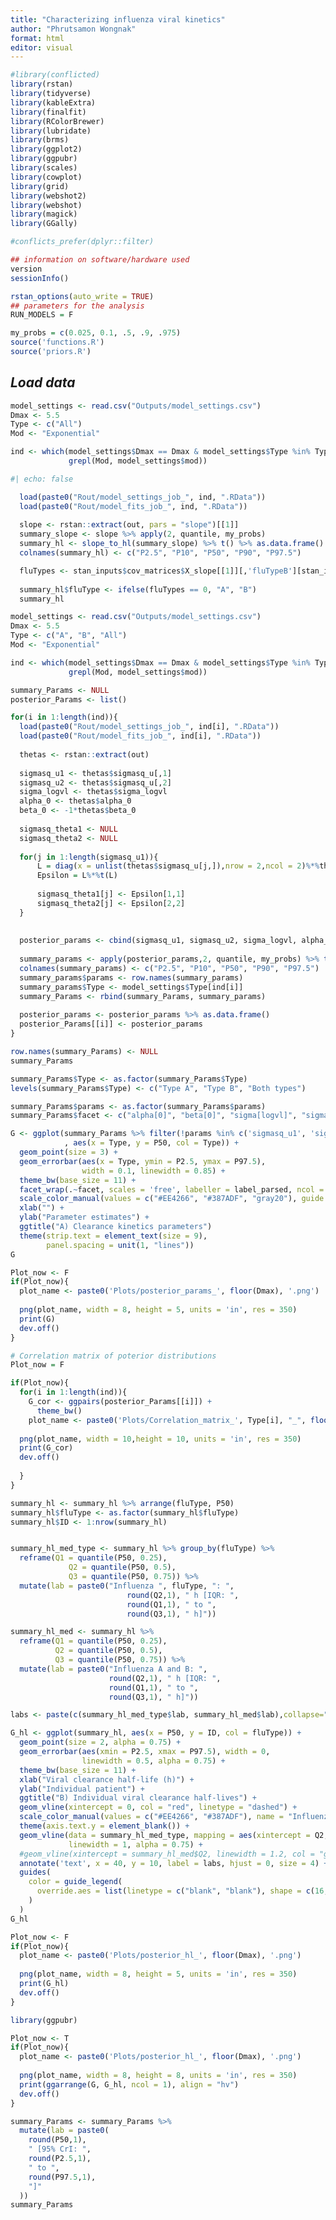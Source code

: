 ```yaml
---
title: "Characterizing influenza viral kinetics"
author: "Phrutsamon Wongnak"
format: html
editor: visual
---
```


```r
#library(conflicted)
library(rstan)
library(tidyverse)
library(kableExtra)
library(finalfit)
library(RColorBrewer)
library(lubridate)
library(brms)
library(ggplot2)
library(ggpubr)
library(scales)
library(cowplot)
library(grid)
library(webshot2)
library(webshot)
library(magick)
library(GGally)

#conflicts_prefer(dplyr::filter)

## information on software/hardware used
version
sessionInfo()

rstan_options(auto_write = TRUE)
## parameters for the analysis
RUN_MODELS = F

my_probs = c(0.025, 0.1, .5, .9, .975)
source('functions.R')
source('priors.R')
```

## *Load data*

```r
model_settings <- read.csv("Outputs/model_settings.csv")
Dmax <- 5.5
Type <- c("All")
Mod <- "Exponential" 

ind <- which(model_settings$Dmax == Dmax & model_settings$Type %in% Type &
             grepl(Mod, model_settings$mod))
```

```r
#| echo: false

  load(paste0("Rout/model_settings_job_", ind, ".RData"))
  load(paste0("Rout/model_fits_job_", ind, ".RData"))  
  
  slope <- rstan::extract(out, pars = "slope")[[1]] 
  summary_slope <- slope %>% apply(2, quantile, my_probs)
  summary_hl <- slope_to_hl(summary_slope) %>% t() %>% as.data.frame()
  colnames(summary_hl) <- c("P2.5", "P10", "P50", "P90", "P97.5")

  fluTypes <- stan_inputs$cov_matrices$X_slope[[1]][,'fluTypeB'][stan_inputs$analysis_data_stan$ind_start]
  
  summary_hl$fluType <- ifelse(fluTypes == 0, "A", "B")
  summary_hl
```

```r
model_settings <- read.csv("Outputs/model_settings.csv")
Dmax <- 5.5
Type <- c("A", "B", "All")
Mod <- "Exponential"

ind <- which(model_settings$Dmax == Dmax & model_settings$Type %in% Type &
             grepl(Mod, model_settings$mod))

summary_Params <- NULL
posterior_Params <- list()

for(i in 1:length(ind)){
  load(paste0("Rout/model_settings_job_", ind[i], ".RData"))
  load(paste0("Rout/model_fits_job_", ind[i], ".RData"))  
  
  thetas <- rstan::extract(out)
  
  sigmasq_u1 <- thetas$sigmasq_u[,1] 
  sigmasq_u2 <- thetas$sigmasq_u[,2]
  sigma_logvl <- thetas$sigma_logvl
  alpha_0 <- thetas$alpha_0
  beta_0 <- -1*thetas$beta_0
  
  sigmasq_theta1 <- NULL
  sigmasq_theta2 <- NULL
  
  for(j in 1:length(sigmasq_u1)){
      L = diag(x = unlist(thetas$sigmasq_u[j,]),nrow = 2,ncol = 2)%*%thetas$L_Omega[j,,]
      Epsilon = L%*%t(L)
      
      sigmasq_theta1[j] <- Epsilon[1,1]
      sigmasq_theta2[j] <- Epsilon[2,2]
  }
  
  
  posterior_params <- cbind(sigmasq_u1, sigmasq_u2, sigma_logvl, alpha_0, beta_0, sigmasq_theta1, sigmasq_theta2)
  
  summary_params <- apply(posterior_params,2, quantile, my_probs) %>% t() %>% as.data.frame()
  colnames(summary_params) <- c("P2.5", "P10", "P50", "P90", "P97.5")
  summary_params$params <- row.names(summary_params)
  summary_params$Type <- model_settings$Type[ind[i]]
  summary_Params <- rbind(summary_Params, summary_params)
  
  posterior_params <- posterior_params %>% as.data.frame()
  posterior_Params[[i]] <- posterior_params
}

row.names(summary_Params) <- NULL
summary_Params
```

```r
summary_Params$Type <- as.factor(summary_Params$Type)
levels(summary_Params$Type) <- c("Type A", "Type B", "Both types")

summary_Params$params <- as.factor(summary_Params$params)
summary_Params$facet <- c("alpha[0]", "beta[0]", "sigma[logvl]", "sigma[theta[1]]^{2}", "sigma[theta[2]]^{2}", "sigma[u[1]]^{2}", "sigma[u[2]]^{2}")[as.numeric(summary_Params$params)]

```

```r
G <- ggplot(summary_Params %>% filter(!params %in% c('sigmasq_u1', 'sigmasq_u2'))
            , aes(x = Type, y = P50, col = Type)) +
  geom_point(size = 3) +
  geom_errorbar(aes(x = Type, ymin = P2.5, ymax = P97.5),
                width = 0.1, linewidth = 0.85) +
  theme_bw(base_size = 11) +
  facet_wrap(.~facet, scales = 'free', labeller = label_parsed, ncol = 3) +
  scale_color_manual(values = c("#EE4266", "#387ADF", "gray20"), guide = NULL) +
  xlab("") +
  ylab("Parameter estimates") +
  ggtitle("A) Clearance kinetics parameters")
  theme(strip.text = element_text(size = 9),
        panel.spacing = unit(1, "lines")) 
G
```

```r
Plot_now <- F
if(Plot_now){
  plot_name <- paste0('Plots/posterior_params_', floor(Dmax), '.png')
  
  png(plot_name, width = 8, height = 5, units = 'in', res = 350)
  print(G)
  dev.off()  
}
```

```r
# Correlation matrix of poterior distributions
Plot_now = F

if(Plot_now){
  for(i in 1:length(ind)){
    G_cor <- ggpairs(posterior_Params[[i]]) +
      theme_bw()
    plot_name <- paste0('Plots/Correlation_matrix_', Type[i], "_", floor(Dmax), '.png')
  
  png(plot_name, width = 10,height = 10, units = 'in', res = 350)
  print(G_cor)
  dev.off() 
    
  }
}
```

```r
summary_hl <- summary_hl %>% arrange(fluType, P50)
summary_hl$fluType <- as.factor(summary_hl$fluType)
summary_hl$ID <- 1:nrow(summary_hl)


summary_hl_med_type <- summary_hl %>% group_by(fluType) %>%
  reframe(Q1 = quantile(P50, 0.25),
             Q2 = quantile(P50, 0.5),
             Q3 = quantile(P50, 0.75)) %>%
  mutate(lab = paste0("Influenza ", fluType, ": ",
                          round(Q2,1), " h [IQR: ",
                          round(Q1,1), " to ",
                          round(Q3,1), " h]"))

summary_hl_med <- summary_hl %>%
  reframe(Q1 = quantile(P50, 0.25),
          Q2 = quantile(P50, 0.5),
          Q3 = quantile(P50, 0.75)) %>%
  mutate(lab = paste0("Influenza A and B: ",
                      round(Q2,1), " h [IQR: ",
                      round(Q1,1), " to ",
                      round(Q3,1), " h]"))

labs <- paste(c(summary_hl_med_type$lab, summary_hl_med$lab),collapse="\n")
```

```r
G_hl <- ggplot(summary_hl, aes(x = P50, y = ID, col = fluType)) +
  geom_point(size = 2, alpha = 0.75) +
  geom_errorbar(aes(xmin = P2.5, xmax = P97.5), width = 0,
                linewidth = 0.5, alpha = 0.75) +
  theme_bw(base_size = 11) +
  xlab("Viral clearance half-life (h)") +
  ylab("Individual patient") +
  ggtitle("B) Individual viral clearance half-lives") +
  geom_vline(xintercept = 0, col = "red", linetype = "dashed") +
  scale_color_manual(values = c("#EE4266", "#387ADF"), name = "Influenza type") +
  theme(axis.text.y = element_blank()) +
  geom_vline(data = summary_hl_med_type, mapping = aes(xintercept = Q2, col=fluType),
             linewidth = 1, alpha = 0.75) +
  #geom_vline(xintercept = summary_hl_med$Q2, linewidth = 1.2, col = "gray20") +
  annotate('text', x = 40, y = 10, label = labs, hjust = 0, size = 4) +
  guides(
    color = guide_legend(
      override.aes = list(linetype = c("blank", "blank"), shape = c(16, 16))
    )
  )
G_hl
```

```r
Plot_now <- F
if(Plot_now){
  plot_name <- paste0('Plots/posterior_hl_', floor(Dmax), '.png')
  
  png(plot_name, width = 8, height = 5, units = 'in', res = 350)
  print(G_hl)
  dev.off()  
}
```

```r
library(ggpubr)

Plot_now <- T
if(Plot_now){
  plot_name <- paste0('Plots/posterior_hl_', floor(Dmax), '.png')
  
  png(plot_name, width = 8, height = 8, units = 'in', res = 350)
  print(ggarrange(G, G_hl, ncol = 1), align = "hv")
  dev.off()  
}
```

```r
summary_Params <- summary_Params %>%
  mutate(lab = paste0(
    round(P50,1),
    " [95% CrI: ",
    round(P2.5,1),
    " to ",
    round(P97.5,1),
    "]"
  ))
summary_Params
```

